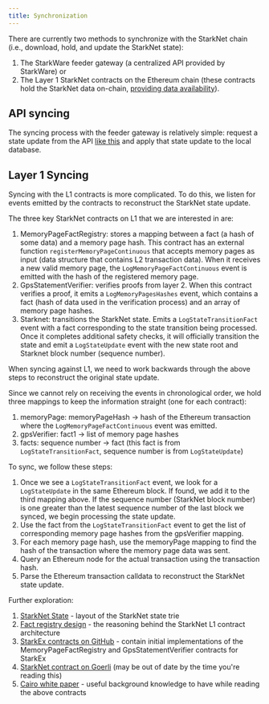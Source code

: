 ```yaml
---
title: Synchronization
---
```


There are currently two methods to synchronize with the StarkNet chain (i.e., download, hold, and update the StarkNet state):

1. The StarkWare feeder gateway (a centralized API provided by StarkWare) or
2. The Layer 1 StarkNet contracts on the Ethereum chain (these contracts hold the StarkNet data on-chain,
[providing data availability](https://docs.starknet.io/docs/Data%20Availabilty/on-chain-data)).

## API syncing

The syncing process with the feeder gateway is relatively simple: request a state update from the API [like this](https://alpha-mainnet.starknet.io/feeder_gateway/get_state_update?blockNumber=0)
and apply that state update to the local database.

## Layer 1 Syncing

Syncing with the L1 contracts is more complicated. To do this, we listen for events emitted by the contracts to reconstruct the StarkNet state update.

The three key StarkNet contracts on L1 that we are interested in are:

1. MemoryPageFactRegistry: stores a mapping between a fact (a hash of some data) and a memory page hash.
This contract has an external function `registerMemoryPageContinuous` that accepts memory pages as input (data structure that contains L2 transaction data).
When it receives a new valid memory page, the `LogMemoryPageFactContinuous` event is emitted with the hash of the registered memory page.
2. GpsStatementVerifier: verifies proofs from layer 2.
When this contract verifies a proof, it emits a `LogMemoryPagesHashes` event, which contains a fact (hash of data used in the verification process) and an array of memory page hashes.
3. Starknet: transitions the StarkNet state.
Emits a `LogStateTransitionFact` event with a fact corresponding to the state transition being processed.
Once it completes additional safety checks, it will officially transition the state and emit a `LogStateUpdate` event with the new state root and Starknet block number (sequence number).

When syncing against L1, we need to work backwards through the above steps to reconstruct the original state update.

Since we cannot rely on receiving the events in chronological order, we hold three mappings to keep the information straight (one for each contract):

1. memoryPage: memoryPageHash -> hash of the Ethereum transaction where the `LogMemoryPageFactContinuous` event was emitted.
1. gpsVerifier: fact1 -> list of memory page hashes
1. facts: sequence number -> fact (this fact is from `LogStateTransitionFact`, sequence number is from `LogStateUpdate`)

To sync, we follow these steps:

1. Once we see a `LogStateTransitionFact` event, we look for a `LogStateUpdate` in the same Ethereum block. If found, we add it to the third mapping above.
If the sequence number (StarkNet block number) is one greater than the latest sequence number of the last block we synced, we begin processing the state update.
1. Use the fact from the `LogStateTransitionFact` event to get the list of corresponding memory page hashes from the gpsVerifier mapping.
1. For each memory page hash, use the memoryPage mapping to find the hash of the transaction where the memory page data was sent.
1. Query an Ethereum node for the actual transaction using the transaction hash.
1. Parse the Ethereum transaction calldata to reconstruct the StarkNet state update.

Further exploration:

1. [StarkNet State](https://docs.starknet.io/docs/State/starknet-state) - layout of the StarkNet state trie
1. [Fact registry design](https://ethresear.ch/t/batching-proofs-for-several-dapps-into-a-single-succinct-proof/5694) - the reasoning behind the StarkNet L1 contract architecture
1. [StarkEx contracts on GitHub](https://github.com/starkware-libs/starkex-contracts/tree/master/evm-verifier) - contain initial implementations of the MemoryPageFactRegistry and GpsStatementVerifier contracts for StarkEx
1. [StarkNet contract on Goerli](https://goerli.etherscan.io/address/0x5e6229F2D4d977d20A50219E521dE6Dd694d45cc#code) (may be out of date by the time you're reading this)
1. [Cairo white paper](https://eprint.iacr.org/2021/1063) - useful background knowledge to have while reading the above contracts
